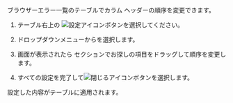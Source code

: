 <Title hashid='change-order-column' level={props.level}>テーブルカラムの順序付け</Title>

<InDoc product="browser">

ブラウザーエラー一覧のテーブルでカラム ヘッダーの順序を変更できます。

</InDoc>

1. テーブル右上の ![設定アイコン](/img/ico-setting.svg)ボタンを選択してください。

2. ドロップダウンメニューから<Cmdname sid="column_settings" className="uitext" />を選択します。

3. <Cmdname sid="column_settings" className="uitext" /> 画面が表示されたら <Cmdname sid="column_order_setting" className="uitext" /> セクションでお探しの項目をドラッグして順序を変更します。

4. すべての設定を完了して![閉じるアイコン](/img/ico-close.svg)ボタンを選択します。

設定した内容がテーブルに適用されます。
